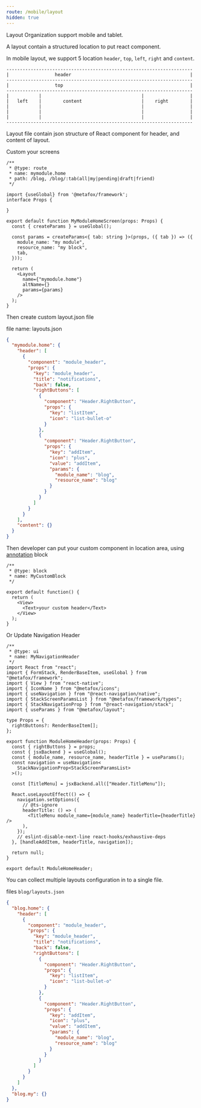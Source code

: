 ```yaml
---
route: /mobile/layout
hidden: true
---
```



Layout Organization support mobile and tablet.

A layout contain a structured location to put react component.

In mobile layout, we support 5 location `header`, `top`, `left`, `right` and `content`.

```text
---------------------------------------------------------------------
|                 header                                            |
---------------------------------------------------------------------
|                 top                                               |
---------------------------------------------------------------------
|           |                                     |                 |
|   left    |        content                      |    right        |
|           |                                     |                 |
|           |                                     |                 |
|           |                                     |                 |
---------------------------------------------------------------------

```

Layout file contain json structure of React component for header, and content of layout.

Custom your screens

```tsx
/**
 * @type: route
 * name: mymodule.home
 * path: /blog, /blog/:tab(all|my|pending|draft|friend)
 */

import {useGlobal} from '@metafox/framework';
interface Props {

}

export default function MyModuleHomeScreen(props: Props) {
  const { createParams } = useGlobal();

  const params = createParams<{ tab: string }>(props, ({ tab }) => ({
    module_name: "my module",
    resource_name: "my block",
    tab,
  }));

  return (
    <Layout
      name={"mymodule.home"}
      altName={}
      params={params}
    />
  );
}
```

Then create custom layout.json file

file name: layouts.json

```json
{
  "mymodule.home": {
    "header": [
      {
        "component": "module_header",
        "props": {
          "key": "module_header",
          "title": "notifications",
          "back": false,
          "rightButtons": [
            {
              "component": "Header.RightButton",
              "props": {
                "key": "listItem",
                "icon": "list-bullet-o"
              }
            },
            {
              "component": "Header.RightButton",
              "props": {
                "key": "addItem",
                "icon": "plus",
                "value": "addItem",
                "params": {
                  "module_name": "blog",
                  "resource_name": "blog"
                }
              }
            }
          ]
        }
      }
    ],
    "content": {}
  }
}
```

Then developer can put your custom component in location area, using [annotation](//frontend/concepts#annotation) block

```tsx
/**
 * @type: block
 * name: MyCustomBlock
 */

export default function() {
  return (
    <View>
      <Text>your custom header</Text>
    </View>
  );
}
```

Or Update Navigation Header

```tsx
/**
 * @type: ui
 * name: MyNavigationHeader
 */
import React from "react";
import { FormStack, RenderBaseItem, useGlobal } from "@metafox/framework";
import { View } from "react-native";
import { IconName } from "@metafox/icons";
import { useNavigation } from "@react-navigation/native";
import { StackScreenParamsList } from "@metafox/framework/types";
import { StackNavigationProp } from "@react-navigation/stack";
import { useParams } from "@metafox/layout";

type Props = {
  rightButtons?: RenderBaseItem[];
};

export function ModuleHomeHeader(props: Props) {
  const { rightButtons } = props;
  const { jsxBackend } = useGlobal();
  const { module_name, resource_name, headerTitle } = useParams();
  const navigation = useNavigation<
    StackNavigationProp<StackScreenParamsList>
  >();

  const [TitleMenu] = jsxBackend.all(["Header.TitleMenu"]);

  React.useLayoutEffect(() => {
    navigation.setOptions({
      // @ts-ignore
      headerTitle: () => (
        <TitleMenu module_name={module_name} headerTitle={headerTitle} />
      ),
    });
    // eslint-disable-next-line react-hooks/exhaustive-deps
  }, [handleAddItem, headerTitle, navigation]);

  return null;
}

export default ModuleHomeHeader;
```

You can collect multiple layouts configuration in to a single file.

files `blog/layouts.json`

```json
{
  "blog.home": {
    "header": [
      {
        "component": "module_header",
        "props": {
          "key": "module_header",
          "title": "notifications",
          "back": false,
          "rightButtons": [
            {
              "component": "Header.RightButton",
              "props": {
                "key": "listItem",
                "icon": "list-bullet-o"
              }
            },
            {
              "component": "Header.RightButton",
              "props": {
                "key": "addItem",
                "icon": "plus",
                "value": "addItem",
                "params": {
                  "module_name": "blog",
                  "resource_name": "blog"
                }
              }
            }
          ]
        }
      }
    ]
  },
  "blog.my": {}
}
```
